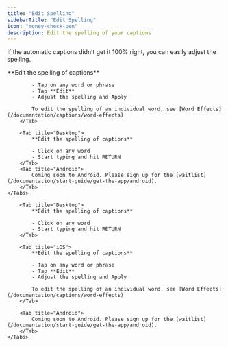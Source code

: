 ```yaml
---
title: "Edit Spelling"
sidebarTitle: "Edit Spelling"
icon: "money-check-pen"
description: Edit the spelling of your captions
---
```


If the automatic captions didn’t get it 100% right, you can easily adjust the spelling.


<div id="ios-tab">
    <Tabs>
        <Tab title="iOS">
            **Edit the spelling of captions**

            - Tap on any word or phrase
            - Tap **Edit**
            - Adjust the spelling and Apply

            To edit the spelling of an individual word, see [Word Effects](/documentation/captions/word-effects)
        </Tab>

        <Tab title="Desktop">
            **Edit the spelling of captions**

            - Click on any word
            - Start typing and hit RETURN
        </Tab>
        <Tab title="Android">
            Coming soon to Android. Please sign up for the [waitlist](/documentation/start-guide/get-the-app/android).
        </Tab>
    </Tabs>
</div>

<div id="desktop-tab">
    <Tabs>

        <Tab title="Desktop">
            **Edit the spelling of captions**

            - Click on any word
            - Start typing and hit RETURN
        </Tab>

        <Tab title="iOS">
            **Edit the spelling of captions**

            - Tap on any word or phrase
            - Tap **Edit**
            - Adjust the spelling and Apply

            To edit the spelling of an individual word, see [Word Effects](/documentation/captions/word-effects)
        </Tab>

        <Tab title="Android">
            Coming soon to Android. Please sign up for the [waitlist](/documentation/start-guide/get-the-app/android).
        </Tab>
    </Tabs>
</div>

